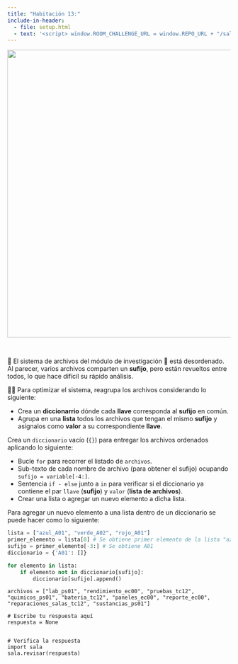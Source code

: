```yaml
---
title: "Habitación 13:"
include-in-header:
  - file: setup.html
  - text: '<script> window.ROOM_CHALLENGE_URL = window.REPO_URL + "/sala_13.py"; </script>'
---
```


<center>
<img src="./img/sala_13.png" width="650">
</center>

<br/>

📁 El sistema de archivos del módulo de investigación 🧪 está desordenado. Al parecer, varios archivos
comparten un **sufijo**, pero están revueltos entre todos, lo que hace difícil su rápido análisis.

🤖🚀 Para optimizar el sistema, reagrupa los archivos considerando lo siguiente:

- Crea un **diccionarrio** dónde cada **llave** corresponda al **sufijo** en común.
- Agrupa en una **lista** todos los archivos que tengan el mismo **sufijo** y asígnalos como **valor** a su correspondiente **llave**.

<div class="alert alert-info">
Crea un `diccionario` vacío (`{}`) para entregar los archivos ordenados aplicando lo siguiente:

- Bucle `for` para recorrer el listado de `archivos`.
- Sub-texto de cada nombre de archivo (para obtener el sufijo) ocupando `sufijo = variable[-4:]`.
- Sentencia `if - else` junto a `in` para verificar si el diccionario ya contiene el par `llave` (**sufijo**) y `valor` (**lista de archivos**).
- Crear una lista o agregar un nuevo elemento a dicha lista.
</div>

::: {.callout-tip title="Pista" collapse="true"}
Para agregar un nuevo elemento a una lista dentro de un diccionario se puede hacer como lo siguiente:

```python 
lista = ["azul_A01", "verde_A02", "rojo_A01"]
primer_elemento = lista[0] # Se obtiene primer elemento de la lista "azul_A01"
sufijo = primer_elemento[-3:] # Se obtiene A01
diccionario = {'A01': []}

for elemento in lista:
    if elemento not in diccionario[sufijo]:
        diccionario[sufijo].append()
```
:::

```pyodide-python
archivos = ["lab_ps01", "rendimiento_ec00", "pruebas_tc12", "quimicos_ps01", "bateria_tc12", "paneles_ec00", "reporte_ec00", "reparaciones_salas_tc12", "sustancias_ps01"]

# Escribe tu respuesta aquí
respuesta = None


# Verifica la respuesta
import sala
sala.revisar(respuesta)
```